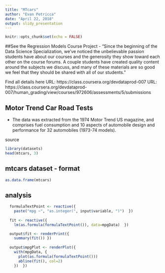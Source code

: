 ---
title: "MTcars"
author: "Evan Petricca"
date: "April 22, 2018"
output: slidy_presentation
---

```{r setup, include=FALSE}
knitr::opts_chunk$set(echo = FALSE)
```


##See the Regression Models Course Project
- "Since the beginning of the Data Science Specialization, we've noticed the unbelievable passion students have about our courses and the generosity they show toward each other on the course forums. A couple students have created quality content around the subjects we discuss, and many of these materials are so good we feel that they should be shared with all of our students."

Find all details here
URL: https://class.coursera.org/devdataprod-007 URL: https://class.coursera.org/devdataprod-007/human_grading/view/courses/972606/assessments/5/submissions



## Motor Trend Car Road Tests

- The data was extracted from the 1974 Motor Trend US magazine, and comprises fuel consumption and 10 aspects of automobile design and performance for 32 automobiles (1973-74 models).

source
```{r mtcars, Echo=TRUE}
library(datasets)
head(mtcars, 3)
```

## mtcars dataset - format
```{r mtcars, Echo=TRUE}
as.data.frame(mtcars)
```

## analysis
```{r mtcars, Echo=TRUE}
  formulaTextPoint <- reactive({
    paste("mpg ~", "as.integer(", input$variable, ")")  })
  
  fit <- reactive({
    lm(as.formula(formulaTextPoint()), data=mpgData)  })

  output$fit <- renderPrint({
    summary(fit()) })
  
  output$mpgPlot <- renderPlot({
    with(mpgData, {
      plot(as.formula(formulaTextPoint()))
      abline(fit(), col=2)
    })  })
```